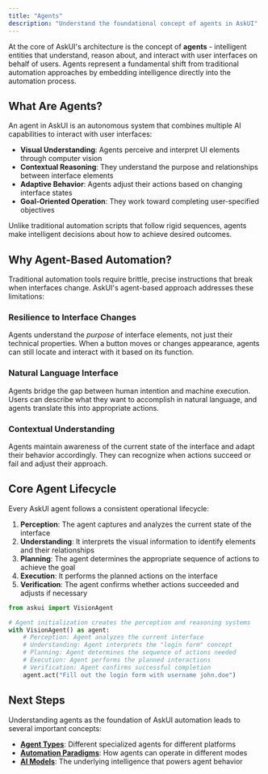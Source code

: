```yaml
---
title: "Agents"
description: "Understand the foundational concept of agents in AskUI"
---
```


At the core of AskUI's architecture is the concept of **agents** - intelligent entities that understand, reason about, and interact with user interfaces on behalf of users. Agents represent a fundamental shift from traditional automation approaches by embedding intelligence directly into the automation process.

## What Are Agents?

An agent in AskUI is an autonomous system that combines multiple AI capabilities to interact with user interfaces:

- **Visual Understanding**: Agents perceive and interpret UI elements through computer vision
- **Contextual Reasoning**: They understand the purpose and relationships between interface elements
- **Adaptive Behavior**: Agents adjust their actions based on changing interface states
- **Goal-Oriented Operation**: They work toward completing user-specified objectives

Unlike traditional automation scripts that follow rigid sequences, agents make intelligent decisions about how to achieve desired outcomes.

## Why Agent-Based Automation?

Traditional automation tools require brittle, precise instructions that break when interfaces change. AskUI's agent-based approach addresses these limitations:

### Resilience to Interface Changes
Agents understand the *purpose* of interface elements, not just their technical properties. When a button moves or changes appearance, agents can still locate and interact with it based on its function.

### Natural Language Interface
Agents bridge the gap between human intention and machine execution. Users can describe what they want to accomplish in natural language, and agents translate this into appropriate actions.

### Contextual Understanding
Agents maintain awareness of the current state of the interface and adapt their behavior accordingly. They can recognize when actions succeed or fail and adjust their approach.

## Core Agent Lifecycle

Every AskUI agent follows a consistent operational lifecycle:

1. **Perception**: The agent captures and analyzes the current state of the interface
2. **Understanding**: It interprets the visual information to identify elements and their relationships
3. **Planning**: The agent determines the appropriate sequence of actions to achieve the goal
4. **Execution**: It performs the planned actions on the interface
5. **Verification**: The agent confirms whether actions succeeded and adjusts if necessary

```python
from askui import VisionAgent

# Agent initialization creates the perception and reasoning systems
with VisionAgent() as agent:
    # Perception: Agent analyzes the current interface
    # Understanding: Agent interprets the "login form" concept
    # Planning: Agent determines the sequence of actions needed
    # Execution: Agent performs the planned interactions
    # Verification: Agent confirms successful completion
    agent.act("Fill out the login form with username john.doe")
```

## Next Steps

Understanding agents as the foundation of AskUI automation leads to several important concepts:

- **[Agent Types](/03-explanation/01-foundations/agent-types)**: Different specialized agents for different platforms
- **[Automation Paradigms](/03-explanation/01-foundations/automation-paradigms)**: How agents can operate in different modes
- **[AI Models](/03-explanation/01-foundations/ai-models)**: The underlying intelligence that powers agent behavior
